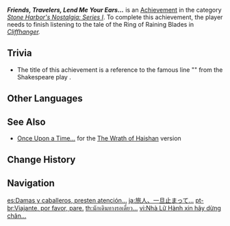 {{Achievement Infobox
|id           = 84506
|order id     = 4031
|category     = Stone Harbor's Nostalgia: Series I
|description  = Finish listening to the tale of the Ring of Raining Blades in "[[Cliffhanger]]."
|requirements = 
|primogems    = 5
|tracking     = 
}}
'''''Friends, Travelers, Lend Me Your Ears...''''' is an [[Achievement]] in the category ''[[Stone Harbor's Nostalgia: Series I]]''. To complete this achievement, the player needs to finish listening to the tale of the Ring of Raining Blades in ''[[Cliffhanger]].''

==Trivia==
* The title of this achievement is a reference to the famous line "{{w|Friends, Romans, countrymen, lend me your ears}}" from the Shakespeare play {{w|Julius Caesar (play)|Julius Caesar}}.
<!--
==Video Guides==
{{EVT
|video1   = 
|caption1 = 
}}
-->
==Other Languages==
{{Other Languages
|en      = Friends, Travelers, Lend Me Your Ears...
|zhs     = 旅者且留步…
|zhs_rm  = Lǚzhě Qiě Liúbù...
|zht     = 旅者且留步…
|zht_rm  = Lǚzhě Qiě Liúbù...
|zh_tl   = 
|ja      = 旅人、一旦止まって…
|ja_rm   = Tabibito, Ittan Tomatte...
|ja_tl   = Traveler, Stop For a Moment...
|ko      = 여행자 기다려…
|ko_tl   = Traveler, Wait...
|es      = Damas y caballeros, presten atención...
|es_tl   = Ladies and Gentlemen, Pay Attention...
|fr      = Ouvrez grand vos oreilles...
|fr_tl   = Open Your Ears Wide...
|ru      = Останьтесь ненадолго, путешественники...
|ru_tl   = Stay for a While, Travelers...
|th      = นักเดินทางรอเดี๋ยว...
|th_rm   = 
|th_tl   = 
|vi      = Nhà Lữ Hành xin hãy dừng chân...
|vi_tl   = 
|de      = {{MC|m=Reisender|f=Reisende}}, bleib stehen&nbsp;...
|de_tl   = {{MC|Traveler|mf=1}}, Stand Still...
|id      = Teman, Pengembara, Dengarkanlah...
|id_tl   = Friends, Travelers, Listen...
|pt      = Viajante, por favor, pare.
|pt_tl   = Traveler, Please, Stop.
|tr      = Dostlar, Gezginler, Kulak Verin
|tr_tl   = Friends, Travelers, Lend me an Ear
|it      = Amici e viaggiatori, ascoltatemi...
|it_tl   = 
}}

==See Also==
* [[Once Upon a Time...]] for the [[The Wrath of Haishan]] version

==Change History==
{{Change History|1.0}}
<!--
==References==
{{Reflist}}
-->
==Navigation==
{{Achievement Navbox|Stone Harbor's Nostalgia: Series I}}

[[es:Damas y caballeros, presten atención...]]
[[ja:旅人、一旦止まって…]]
[[pt-br:Viajante, por favor, pare.]]
[[th:นักเดินทางรอเดี๋ยว...]]
[[vi:Nhà Lữ Hành xin hãy dừng chân...]]